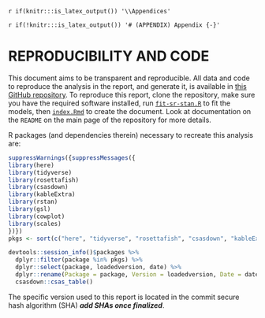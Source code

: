`r if(knitr:::is_latex_output()) '\\Appendices'`

`r if(!knitr:::is_latex_output()) '# (APPENDIX) Appendix {-}'`

# REPRODUCIBILITY AND CODE {#app:a}  

This document aims to be transparent and reproducible. 
All data and code to reproduce the analysis in the report, and generate it, is available in [this GitHub repository](https://github.com/Pacific-salmon-assess/FR-PK-ResDoc). 
To reproduce this report, clone the repository, make sure you have the required software installed, run [`fit-sr-stan.R`](https://github.com/Pacific-salmon-assess/FR-PK-ResDoc/blob/main/analysis/R/fit-sr-stan.R) to fit the models, then [`index.Rmd`](https://github.com/Pacific-salmon-assess/FR-PK-ResDoc/blob/main/index.Rmd) to create the document. 
Look at documentation on the `README` on the main page of the repository for more details.  

R packages (and dependencies therein) necessary to recreate this analysis are: 
```r
suppressWarnings({suppressMessages({
library(here)
library(tidyverse)
library(rosettafish)
library(csasdown)
library(kableExtra)
library(rstan)
library(gsl)
library(cowplot)
library(scales)
})})
pkgs <- sort(c("here", "tidyverse", "rosettafish", "csasdown", "kableExtra", "rstan", "gsl", "cowplot", "scales"))

devtools::session_info()$packages %>%
  dplyr::filter(package %in% pkgs) %>%
  dplyr::select(package, loadedversion, date) %>%
  dplyr::rename(Package = package, Version = loadedversion, Date = date) %>%
  csasdown::csas_table()
```

The specific version used to this report is located in the commit secure hash algorithm (SHA) ***add SHAs once finalized***.